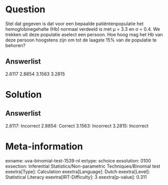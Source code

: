 Question
========

Stel dat gegeven is dat voor een bepaalde patiëntenpopulatie het
hemoglobinegehalte (Hb) normaal verdeeld is met μ = 3.3 en σ = 0.4. We
trekken uit deze populatie aselect een persoon. Hoe hoog mag het Hb van
deze persoon hoogstens zijn om tot de laagste 15% van de populatie te
behoren?

Answerlist
----------

2.6117
2.8854
3.1563
3.2815

Solution
========

Answerlist
----------

2.6117: Incorrect
2.8854: Correct
3.1563: Incorrect
3.2815: Incorrect

Meta-information
================
exname: uva-binomial-test-1539-nl
extype: schoice
exsolution: 0100
exsection: Inferential Statistics/Non-parametric Techniques/Binomial test
exextra[Type]: Calculation
exextra[Language]: Dutch
exextra[Level]: Statistical Literacy
exextra[IRT-Difficulty]: 3
exextra[p-value]: 0.311
